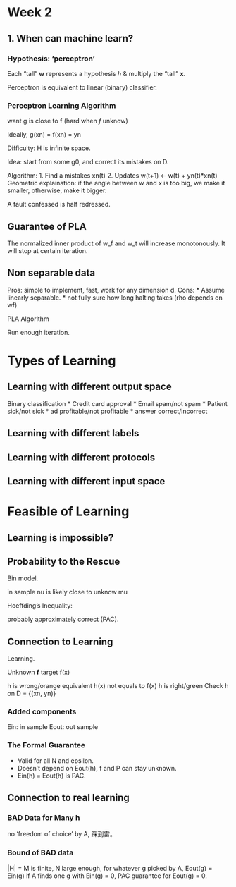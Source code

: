 # Week 2

## 1. When can machine learn?

### Hypothesis: 'perceptron'

Each "tall" **w** represents a hypothesis _h_ & multiply the "tall" **x**.

Perceptron is equivalent to linear (binary) classifier.

### Perceptron Learning Algorithm

want g is close to f (hard when _f_ unknow)

Ideally, g(xn) = f(xn) = yn

Difficulty: H is infinite space.

Idea: start from some g0, and correct its mistakes on D.

Algorithm:
1. Find a mistakes xn(t)
2. Updates w(t+1) <- w(t) + yn(t)\*xn(t)
Geometric explaination: if the angle between w and x is too big, we make it
smaller, otherwise, make it bigger.

A fault confessed is half redressed.

## Guarantee of PLA

The normalized inner product of w_f and w_t will increase monotonously.
It will stop at certain iteration.

## Non separable data

Pros: simple to implement, fast, work for any dimension d.
Cons:
* Assume linearly separable.
* not fully sure how long halting takes (rho depends on wf)

PLA Algorithm

Run enough iteration.

# Types of Learning

## Learning with different output space

Binary classification
* Credit card approval
* Email spam/not spam
* Patient sick/not sick
* ad profitable/not profitable
* answer correct/incorrect

## Learning with different labels
## Learning with different protocols
## Learning with different input space

# Feasible of Learning

## Learning is impossible?

## Probability to the Rescue

Bin model.

in sample nu is likely close to unknow mu

Hoeffding's Inequality:

probably approximately correct (PAC).

## Connection to Learning

Learning.

Unknown **f**
target f(x)

h is wrong/orange equivalent h(x) not equals to f(x)
h is right/green
Check h on D = {(xn, yn)}

### Added components

Ein: in sample
Eout: out sample

### The Formal Guarantee

* Valid for all N and epsilon.
* Doesn't depend on Eout(h), f and P can stay unknown.
* Ein(h) = Eout(h) is PAC.

## Connection to real learning

### BAD Data for Many h

no 'freedom of choice' by A, 踩到雷。

### Bound of BAD data

|H| = M is finite, N large enough, for whatever g picked by A, Eout(g) = Ein(g)
if A finds one g with Ein(g) = 0, PAC guarantee for Eout(g) = 0.
